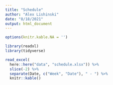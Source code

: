 ```yaml
---
title: "Schedule"
author: "Alex Lishinski"
date: "8/18/2021"
output: html_document
---
```


```r
options(knitr.kable.NA = '')

library(readxl)
library(tidyverse)

read_excel(
  here::here("data", "schedule.xlsx")) %>% 
  slice(-2) %>% 
  separate(Date, c("Week", "Date"), " - ") %>% 
  knitr::kable()
```